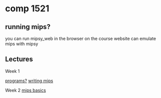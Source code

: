 = comp 1521 =

== running mips? ==
you can run mipsy_web in the browser on the course website
can emulate mips with mipsy

== Lectures ==
Week 1

[[notes/programs.wiki|programs?]]
[[notes/writing_mips.wiki|writing mips]]

Week 2
[[notes/mips_basics.wiki|mips basics]]
